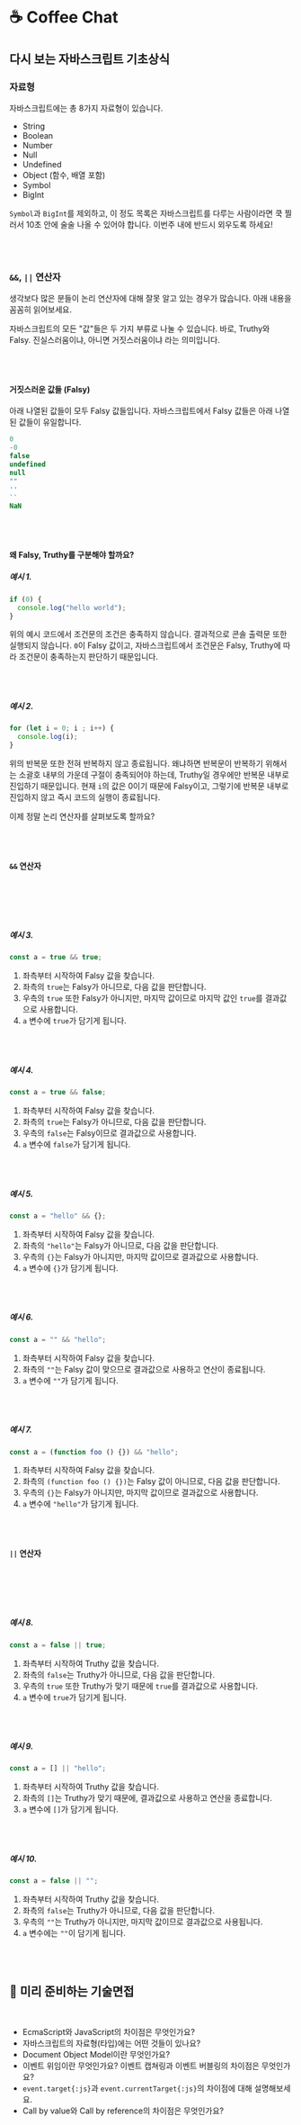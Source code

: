 
# ☕️ Coffee Chat

## 다시 보는 자바스크립트 기초상식

### 자료형

자바스크립트에는 총 8가지 자료형이 있습니다.

- String
- Boolean
- Number
- Null
- Undefined
- Object (함수, 배열 포함)
- Symbol
- BigInt

`Symbol`과 `BigInt`를 제외하고, 이 정도 목록은 자바스크립트를 다루는 사람이라면 쿡 찔러서 10초 안에 술술 나올 수 있어야 합니다. 이번주 내에 반드시 외우도록 하세요!

<br />
<br />

### `&&`, `||` 연산자

생각보다 많은 분들이 논리 연산자에 대해 잘못 알고 있는 경우가 많습니다. 아래 내용을 꼼꼼히 읽어보세요.

자바스크립트의 모든 "값"들은 두 가지 부류로 나눌 수 있습니다. 바로, Truthy와 Falsy. 진실스러움이냐, 아니면 거짓스러움이냐 라는 의미입니다.

<br />
<br />

#### 거짓스러운 값들 (Falsy)

아래 나열된 값들이 모두 Falsy 값들입니다. 자바스크립트에서 Falsy 값들은 아래 나열된 값들이 유일합니다.

```js showLineNumbers copy
0
-0
false
undefined
null
""
''
``
NaN
```

<br />
<br />

#### 왜 Falsy, Truthy를 구분해야 할까요?

##### 예시 1.

```js showLineNumbers copy
if (0) {
  console.log("hello world");
}
```

위의 예시 코드에서 조건문의 조건은 충족하지 않습니다. 결과적으로 콘솔 출력문 또한 실행되지 않습니다. `0`이 Falsy 값이고, 자바스크립트에서 조건문은 Falsy, Truthy에 따라 조건문이 충족하는지 판단하기 때문입니다.

<br />
<br />

##### 예시 2.

```js showLineNumbers copy
for (let i = 0; i ; i++) {
  console.log(i);
}
```

위의 반복문 또한 전혀 반복하지 않고 종료됩니다. 왜냐하면 반복문이 반복하기 위해서는 소괄호 내부의 가운데 구절이 충족되어야 하는데, Truthy일 경우에만 반복문 내부로 진입하기 때문입니다. 현재 `i`의 값은 0이기 때문에 Falsy이고, 그렇기에 반복문 내부로 진입하지 않고 즉시 코드의 실행이 종료됩니다.

이제 정말 논리 연산자를 살펴보도록 할까요?

<br />
<br />

#### `&&` 연산자

<br />

<Alert
  showIcon
  message="&& 연산자는 좌측부터 시작하여 Falsy 값을 찾기 시작하고, Falsy 값을 찾을 경우 연산을 중지하고 해당 값을 결과값으로 사용합니다. 마지막까지 Falsy 값을 찾지 못한 경우, 마지막에 위치한 값이 최종 결과값이 됩니다."
  type="info"
/>

<br />
<br />

##### 예시 3.

```js showLineNumbers copy
const a = true && true;
```

1. 좌측부터 시작하여 Falsy 값을 찾습니다.
2. 좌측의 `true`는 Falsy가 아니므로, 다음 값을 판단합니다.
3. 우측의 `true` 또한 Falsy가 아니지만, 마지막 값이므로 마지막 값인 `true`를 결과값으로 사용합니다.
4. `a` 변수에 `true`가 담기게 됩니다.

<br />
<br />

##### 예시 4.

```js showLineNumbers copy
const a = true && false;
```

1. 좌측부터 시작하여 Falsy 값을 찾습니다.
2. 좌측의 `true`는 Falsy가 아니므로, 다음 값을 판단합니다.
3. 우측의 `false`는 Falsy이므로 결과값으로 사용합니다.
4. `a` 변수에 `false`가 담기게 됩니다.

<br />
<br />

##### 예시 5.

```js showLineNumbers copy
const a = "hello" && {};
```

1. 좌측부터 시작하여 Falsy 값을 찾습니다.
2. 좌측의 `"hello"`는 Falsy가 아니므로, 다음 값을 판단합니다.
3. 우측의 `{}`는 Falsy가 아니지만, 마지막 값이므로 결과값으로 사용합니다.
4. `a` 변수에 `{}`가 담기게 됩니다.

<br />
<br />

##### 예시 6.

```js showLineNumbers copy
const a = "" && "hello";
```

1. 좌측부터 시작하여 Falsy 값을 찾습니다.
2. 좌측의 `""`는 Falsy 값이 맞으므로 결과값으로 사용하고 연산이 종료됩니다.
3. `a` 변수에 `""`가 담기게 됩니다.

<br />
<br />

##### 예시 7.

```js showLineNumbers copy
const a = (function foo () {}) && "hello";
```

1. 좌측부터 시작하여 Falsy 값을 찾습니다.
2. 좌측의 `(function foo () {})`는 Falsy 값이 아니므로, 다음 값을 판단합니다.
3. 우측의 `{}`는 Falsy가 아니지만, 마지막 값이므로 결과값으로 사용합니다.
4. `a` 변수에 `"hello"`가 담기게 됩니다.

<br />
<br />

#### `||` 연산자

<br />

<Alert
  showIcon
  message="|| 연산자는 좌측부터 시작하여 Truthy 값을 찾기 시작하고, Truthy 값을 찾을 경우 연산을 중지하고 해당 값을 결과값으로 사용합니다. 마지막까지 Truthy 값을 찾지 못한 경우, 마지막에 위치한 값이 최종 결과값이 됩니다."
  type="info"
/>

<br />
<br />

##### 예시 8.

```js showLineNumbers copy
const a = false || true;
```

1. 좌측부터 시작하여 Truthy 값을 찾습니다.
2. 좌측의 `false`는 Truthy가 아니므로, 다음 값을 판단합니다.
3. 우측의 `true` 또한 Truthy가 맞기 때문에 `true`를 결과값으로 사용합니다.
4. `a` 변수에 `true`가 담기게 됩니다.

<br />
<br />

##### 예시 9.

```js showLineNumbers copy
const a = [] || "hello";
```

1. 좌측부터 시작하여 Truthy 값을 찾습니다.
2. 좌측의 `[]`는 Truthy가 맞기 때문에, 결과값으로 사용하고 연산을 종료합니다.
3. `a` 변수에 `[]`가 담기게 됩니다.

<br />
<br />

##### 예시 10.

```js showLineNumbers copy
const a = false || "";
```

1. 좌측부터 시작하여 Truthy 값을 찾습니다.
2. 좌측의 `false`는 Truthy가 아니므로, 다음 값을 판단합니다.
3. 우측의 `""`는 Truthy가 아니지만, 마지막 값이므로 결과값으로 사용됩니다.
4. `a` 변수에는 `""`이 담기게 됩니다.

<br />
<br />

## 🥸 미리 준비하는 기술면접

<br />
<Alert
  showIcon
  message="평일에 아래 질문들에 대해 모두 상세하게 리서치 하기는 어려울 수 있습니다. 그럴 경우, 추가적으로 주말 시간을 활용하여 리서치해보시고 노션이나 블로그 등에 반드시 정리해보도록 하세요. 그리고 정리한 내용 중 다음 과제에서 적용해볼 수 있는 부분은 반드시 시도해보세요."
  type="info"
/>

- EcmaScript와 JavaScript의 차이점은 무엇인가요?
- 자바스크립트의 자료형(타입)에는 어떤 것들이 있나요?
- Document Object Model이란 무엇인가요?
- 이벤트 위임이란 무엇인가요? 이벤트 캡쳐링과 이벤트 버블링의 차이점은 무엇인가요?
- `event.target{:js}`과 `event.currentTarget{:js}`의 차이점에 대해 설명해보세요.
- Call by value와 Call by reference의 차이점은 무엇인가요?
